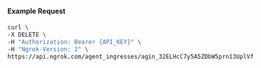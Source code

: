 #### Example Request

```bash
curl \
-X DELETE \
-H "Authorization: Bearer {API_KEY}" \
-H "Ngrok-Version: 2" \
https://api.ngrok.com/agent_ingresses/agin_32ELHcC7y5A5ZDbW5prn13UplVf
```
